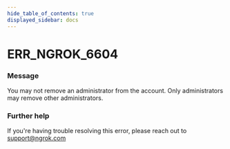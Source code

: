 ```yaml
---
hide_table_of_contents: true
displayed_sidebar: docs
---
```



# ERR_NGROK_6604

### Message

You may not remove an administrator from the account. Only administrators may remove other administrators.

### Further help

If you're having trouble resolving this error, please reach out to [support@ngrok.com](mailto:support@ngrok.com?subject=Help%20with%20ERR_NGROK_6604)

<ErrorDetails error="err_ngrok_6604" />
